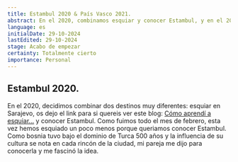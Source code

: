 ```yaml
---
title: Estambul 2020 & País Vasco 2021.
abstract: En el 2020, combinamos esquiar y conocer Estambul, y en el 2021 por razones de trabajo me he movido al País Vasco. Os cuento los motivos y cómo ha sido la experiencia.
language: es
initialDate: 29-10-2024
lastEdited: 29-10-2024
stage: Acabo de empezar
certainty: Totalmente cierto
importance: Personal
---
```


## Estambul 2020.

En el 2020, decidimos combinar dos destinos muy diferentes: esquiar en Sarajevo, os dejo el link para si quereis ver este blog: [Cómo aprendí a esquiar…](/blog/como-aprendi-a-esquiar) y conocer Estambul. Como fuimos todo el mes de febrero, esta vez hemos esquiado un poco menos porque queriamos conocer Estambul. Como bosnia tuvo bajo el dominio de Turca 500 años y la influencia de su cultura se nota en cada rincón de la ciudad, mi pareja me dijo para conocerla y me fascinó la idea.
